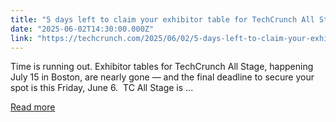```yaml
---
title: "5 days left to claim your exhibitor table for TechCrunch All Stage "
date: "2025-06-02T14:30:00.000Z"
link: "https://techcrunch.com/2025/06/02/5-days-left-to-claim-your-exhibitor-table-for-techcrunch-all-stage/"
---
```


Time is running out. Exhibitor tables for TechCrunch All Stage, happening July 15 in Boston, are nearly gone — and the final deadline to secure your spot is this Friday, June 6.&#160; TC All Stage is ...

[Read more](https://techcrunch.com/2025/06/02/5-days-left-to-claim-your-exhibitor-table-for-techcrunch-all-stage/)
